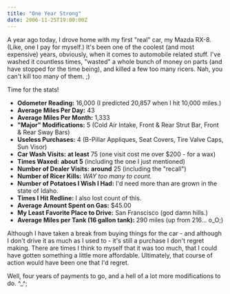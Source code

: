 ```yaml
---
title: "One Year Strong"
date: 2006-11-25T19:00:00Z
---
```


A year ago today, I drove home with my first "real" car, my Mazda RX-8. (Like, one I pay for myself.) It's been one of the coolest (and most expensive) years, obviously, when it comes to automobile related stuff. I've washed it countless times, "wasted" a whole bunch of money on parts (and have stopped for the time being), and killed a few too many ricers. Nah, you can't kill too many of them. ;)

Time for the stats!

*   **Odometer Reading:** 16,000 (I predicted 20,857 when I hit 10,000 miles.)
*   **Average Miles Per Day:** 43
*   **Average Miles Per Month:** 1,333
*   **"Major" Modifications:** 5 (Cold Air Intake, Front & Rear Strut Bar, Front & Rear Sway Bars)
*   **Useless Purchases:** 4 (B-Pillar Appliques, Seat Covers, Tire Valve Caps, Sun Visor)
*   **Car Wash Visits:** **at least** 75 (one visit cost me over $200 - for a wax)
*   **Times Waxed:** **about 5** (including the one I just mentioned)
*   **Number of Dealer Visits:** **around** 25 (including the "recall")
*   **Number of Ricer Kills:** *WAY too many to count.*
*   **Number of Potatoes I Wish I Had:** I'd need more than are grown in the state of Idaho.
*   **Times I Hit Redline:** I also lost count of this.
*   **Average Amount Spent on Gas:** $45.00
*   **My Least Favorite Place to Drive:** San Franscisco (god damn hills.)
*   **Average Miles per Tank (16 gallon tank):** 290 miles (up from 216... o_O;)

Although I have taken a break from buying things for the car - and although I don't drive it as much as I used to - it's still a purchase I don't regret making. There are times I think to myself that it was too much, that I could have gotten something a little more affordable. Ultimately, that course of action would have been one that I'd regret.

Well, four years of payments to go, and a hell of a lot more modifications to do. ^_^;
